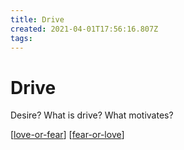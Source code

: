 ```yaml
---
title: Drive
created: 2021-04-01T17:56:16.807Z
tags:
---
```


# Drive

Desire?
What is drive?
What motivates?

[[love-or-fear]]
[[fear-or-love]]

[//begin]: # "Autogenerated link references for markdown compatibility"
[love-or-fear]: love-or-fear "love-or-fear"
[fear-or-love]: fear-or-love "Fear or Joy"
[//end]: # "Autogenerated link references"